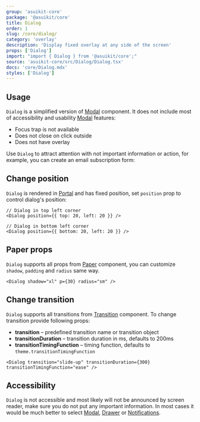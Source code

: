 ```yaml
---
group: 'asuikit-core'
package: '@asuikit/core'
title: Dialog
order: 1
slug: /core/dialog/
category: 'overlay'
description: 'Display fixed overlay at any side of the screen'
props: ['Dialog']
import: "import { Dialog } from '@asuikit/core';"
source: 'asuikit-core/src/Dialog/Dialog.tsx'
docs: 'core/Dialog.mdx'
styles: ['Dialog']
---
```



## Usage

`Dialog` is a simplified version of [Modal](/core/modal/) component.
It does not include most of accessibility and usability [Modal](/core/modal/) features:

- Focus trap is not available
- Does not close on click outside
- Does not have overlay

Use `Dialog` to attract attention with not important information or action,
for example, you can create an email subscription form:

<Demo data={DialogDemos.usage} />

## Change position

`Dialog` is rendered in [Portal](/core/portal/) and has fixed position, set `position` prop to control dialog's position:

```tsx
// Dialog in top left corner
<Dialog position={{ top: 20, left: 20 }} />

// Dialog in bottom left corner
<Dialog position={{ bottom: 20, left: 20 }} />
```

## Paper props

`Dialog` supports all props from [Paper](/core/paper/) component,
you can customize `shadow`, `padding` and `radius` same way.

```tsx
<Dialog shadow="xl" p={30} radius="sm" />
```

## Change transition

`Dialog` supports all transitions from [Transition](/core/transition/) component.
To change transition provide following props:

- **transition** – predefined transition name or transition object
- **transitionDuration** – transition duration in ms, defaults to 200ms
- **transitionTimingFunction** – timing function, defaults to `theme.transitionTimingFunction`

```tsx
<Dialog transition="slide-up" transitionDuration={300} transitionTimingFunction="ease" />
```

## Accessibility

`Dialog` is not accessible and most likely will not be announced by screen reader,
make sure you do not put any important information. In most cases it would be much better
to select [Modal](/core/modal/), [Drawer](/core/drawer/) or [Notifications](/others/notifications/).
